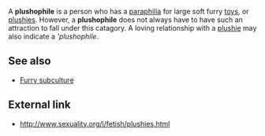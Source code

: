 A '''plushophile''' is a person who has a [[paraphilia]] for large soft furry [[toy]]s, or [[plushie|plushies]]. However, a '''plushophile''' does not always have to have such an attraction to fall under this catagory. A loving relationship with a [[plushie]] may also indicate a '''plushophile''.

==See also==
* [[Furry subculture]]

== External link ==
* http://www.sexuality.org/l/fetish/plushies.html

{{msg:stub}}
